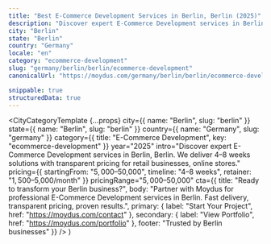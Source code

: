 ```yaml
---
title: "Best E-Commerce Development Services in Berlin, Berlin (2025)"
description: "Discover expert E-Commerce Development services in Berlin, Berlin. 4–8 weeks delivery, $5,000–$50,000 investment. Local market expertise + modern solutions."
city: "Berlin"
state: "Berlin"
country: "Germany"
locale: "en"
category: "ecommerce-development"
slug: "germany/berlin/berlin/ecommerce-development"
canonicalUrl: "https://moydus.com/germany/berlin/berlin/ecommerce-development"

snippable: true
structuredData: true
---
```



  <CityCategoryTemplate
    {...props}
    city={{ name: "Berlin", slug: "berlin" }}
    state={{ name: "Berlin", slug: "berlin" }}
    country={{ name: "Germany", slug: "germany" }}
    category={{ title: "E-Commerce Development", key: "ecommerce-development" }}
    year="2025"
    intro="Discover expert E-Commerce Development services in Berlin, Berlin. We deliver 4–8 weeks solutions with transparent pricing for retail businesses, online stores."
    pricing={{
      startingFrom: "$5,000–$50,000",
      timeline: "4–8 weeks",
      retainer: "$1,500–$5,000/month"
    }}
    pricingRange="$5,000–$50,000"
    cta={{
      title: "Ready to transform your Berlin business?",
      body: "Partner with Moydus for professional E-Commerce Development services in Berlin. Fast delivery, transparent pricing, proven results.",
      primary: { label: "Start Your Project", href: "https://moydus.com/contact" },
      secondary: { label: "View Portfolio", href: "https://moydus.com/portfolio" },
      footer: "Trusted by Berlin businesses"
    }}
  />
)
